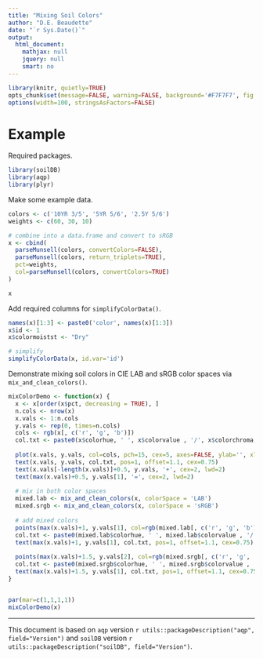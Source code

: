 ```yaml
---
title: "Mixing Soil Colors"
author: "D.E. Beaudette"
date: "`r Sys.Date()`"
output:
  html_document:
    mathjax: null
    jquery: null
    smart: no
---
```

  
```r
library(knitr, quietly=TRUE)
opts_chunk$set(message=FALSE, warning=FALSE, background='#F7F7F7', fig.retina=2, dev='png', tidy=FALSE, verbose=FALSE)
options(width=100, stringsAsFactors=FALSE)
```


# Example

Required packages.
```r
library(soilDB)
library(aqp)
library(plyr)
```


Make some example data.
```r
colors <- c('10YR 3/5', '5YR 5/6', '2.5Y 5/6')
weights <- c(60, 30, 10)

# combine into a data.frame and convert to sRGB
x <- cbind(
  parseMunsell(colors, convertColors=FALSE),
  parseMunsell(colors, return_triplets=TRUE),
  pct=weights,
  col=parseMunsell(colors, convertColors=TRUE)
)

x
```


Add required columns for `simplifyColorData()`.
```r
names(x)[1:3] <- paste0('color', names(x)[1:3])
x$id <- 1
x$colormoistst <- "Dry"

# simplify
simplifyColorData(x, id.var='id')
```


Demonstrate mixing soil colors in CIE LAB and sRGB color spaces via `mix_and_clean_colors()`.
```r
mixColorDemo <- function(x) {
  x <- x[order(x$pct, decreasing = TRUE), ]
  n.cols <- nrow(x)
  x.vals <- 1:n.cols
  y.vals <- rep(0, times=n.cols)
  cols <- rgb(x[, c('r', 'g', 'b')])
  col.txt <- paste0(x$colorhue, ' ', x$colorvalue , '/', x$colorchroma, '\n(', x$pct, '%)')
  
  plot(x.vals, y.vals, col=cols, pch=15, cex=5, axes=FALSE, ylab='', xlab='', xlim=c(0.5, n.cols + 2.5))
  text(x.vals, y.vals, col.txt, pos=1, offset=1.1, cex=0.75)
  text(x.vals[-length(x.vals)]+0.5, y.vals, '+', cex=2, lwd=2)
  text(max(x.vals)+0.5, y.vals[1], '=', cex=2, lwd=2)
  
  # mix in both color spaces
  mixed.lab <- mix_and_clean_colors(x, colorSpace = 'LAB')
  mixed.srgb <- mix_and_clean_colors(x, colorSpace = 'sRGB')
  
  # add mixed colors
  points(max(x.vals)+1, y.vals[1], col=rgb(mixed.lab[, c('r', 'g', 'b')]), cex=5, pch=15)
  col.txt <- paste0(mixed.lab$colorhue, ' ', mixed.lab$colorvalue , '/', mixed.lab$colorchroma, '\n(LAB)')
  text(max(x.vals)+1, y.vals[1], col.txt, pos=1, offset=1.1, cex=0.75)
  
  points(max(x.vals)+1.5, y.vals[2], col=rgb(mixed.srgb[, c('r', 'g', 'b')]), cex=5, pch=15)
  col.txt <- paste0(mixed.srgb$colorhue, ' ', mixed.srgb$colorvalue , '/', mixed.srgb$colorchroma, '\n(sRGB)')
  text(max(x.vals)+1.5, y.vals[1], col.txt, pos=1, offset=1.1, cex=0.75)
}


par(mar=c(1,1,1,1))
mixColorDemo(x)
```





----------------------------
This document is based on `aqp` version `r utils::packageDescription("aqp", field="Version")` and `soilDB` version `r utils::packageDescription("soilDB", field="Version")`.

